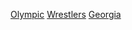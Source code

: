 {{NoteTA|G1=Sports|G2=地名}}
[[Category:喬治亞角力運動員|Olympic]]
[[Category:格鲁吉亚夏季奥运运动员|Wrestlers]]
[[Category:各國奧運角力運動員|Georgia]]